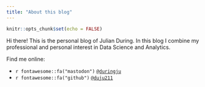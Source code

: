 ```yaml
---
title: "About this blog"
---
```


```r
knitr::opts_chunk$set(echo = FALSE)
```

Hi there! This is the personal blog of Julian During. In this blog I combine
my professional and personal interest in Data Science and Analytics.

Find me online:

  - `r fontawesome::fa("mastodon")` [`@duringju`](https://fosstodon.org/@duringju)
  - `r fontawesome::fa("github")` [`@duju211`](https://github.com/duju211)